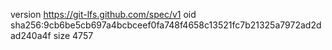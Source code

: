 version https://git-lfs.github.com/spec/v1
oid sha256:9cb6be5cb697a4bcbceef0fa748f4658c13521fc7b21325a7972ad2dad240a4f
size 4757

